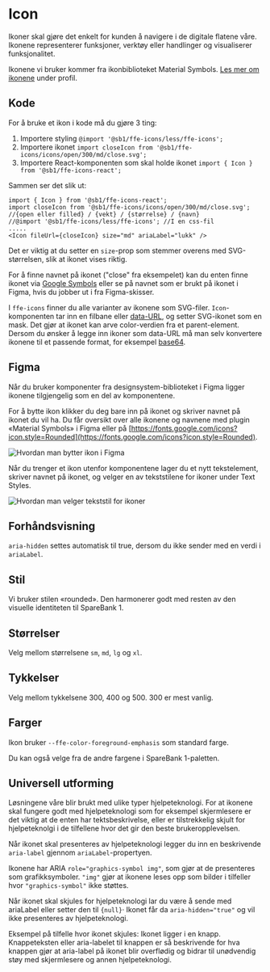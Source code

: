 
<Meta of={IconStories} />

# Icon

Ikoner skal gjøre det enkelt for kunden å navigere i de digitale flatene våre. Ikonene representerer funksjoner, verktøy eller handlinger og visualiserer funksjonalitet.

Ikonene vi bruker kommer fra ikonbiblioteket Material Symbols. [Les mer om ikonene](https://design.sparebank1.no/profil/ikoner/) under profil.

<InstallImport packageName="@sb1/ffe-icons-react" dependencies={dependencies} />

## Kode
For å bruke et ikon i kode må du gjøre 3 ting: 
1. Importere styling `@import '@sb1/ffe-icons/less/ffe-icons';`
2. Importere ikonet `import closeIcon from '@sb1/ffe-icons/icons/open/300/md/close.svg';`
3. Importere React-komponenten som skal holde ikonet `import { Icon } from '@sb1/ffe-icons-react';`

Sammen ser det slik ut:
```
import { Icon } from '@sb1/ffe-icons-react';
import closeIcon from '@sb1/ffe-icons/icons/open/300/md/close.svg'; //{open eller filled} / {vekt} / {størrelse} / {navn}
//@import '@sb1/ffe-icons/less/ffe-icons'; //I en css-fil 
.....
<Icon fileUrl={closeIcon} size="md" ariaLabel="lukk" />
```
Det er viktig at du setter en `size`-prop som stemmer overens med SVG-størrelsen, slik at ikonet vises riktig.

For å finne navnet på ikonet ("close" fra eksempelet) kan du enten finne ikonet via [Google Symbols](https://fonts.google.com/icons) eller se på navnet som er brukt på 
ikonet i Figma, hvis du jobber ut i fra Figma-skisser.<br/>

I `ffe-icons` finner du alle varianter av ikonene som SVG-filer. 
`Icon`-komponenten tar inn en filbane eller [data-URL](https://developer.mozilla.org/en-US/docs/Web/HTTP/Basics_of_HTTP/Data_URLs), og setter SVG-ikonet som en mask. 
Det gjør at ikonet kan arve color-verdien fra et parent-element. Dersom du ønsker å legge inn ikoner som data-URL må man selv konvertere 
ikonene til et passende format, for eksempel [base64](https://developer.mozilla.org/en-US/docs/Glossary/Base64).


## Figma

Når du bruker komponenter fra designsystem-biblioteket i Figma ligger ikonene tilgjengelig som en del av komponentene.

For å bytte ikon klikker du deg bare inn på ikonet og skriver navnet på ikonet du vil ha. Du får oversikt over alle ikonene og navnene med plugin «Material Symbols»
i Figma eller på [https://fonts.google.com/icons?icon.style=Rounded](https://fonts.google.com/icons?icon.style=Rounded).

<img src={bytteIkonSrc} alt="Hvordan man bytter ikon i Figma" />

Når du trenger et ikon utenfor komponentene lager du et nytt tekstelement, skriver navnet på ikonet, og velger en av tekststilene for ikoner under Text Styles.

<img src={velgerTextStilSrc} alt="Hvordan man velger tekststil for ikoner" />

## Forhåndsvisning
`aria-hidden` settes automatisk til true, dersom du ikke sender med en verdi i `ariaLabel`.

<Canvas of={IconStories.Standard} />
<Controls of={IconStories.Standard} />

## Stil

Vi bruker stilen «rounded». Den harmonerer godt med resten av den visuelle identiteten til SpareBank 1.

## Størrelser

Velg mellom størrelsene `sm`, `md`, `lg` og `xl`.

<Canvas of={IconStories.Sizes} />

## Tykkelser

Velg mellom tykkelsene 300, 400 og 500. 300 er mest vanlig. 

<Canvas of={IconStories.Weights} />

## Farger

Ikon bruker `--ffe-color-foreground-emphasis` som standard farge.

Du kan også velge fra de andre fargene i SpareBank 1-paletten.

## Universell utforming

Løsningene våre blir brukt med ulike typer hjelpeteknologi. For at ikonene skal fungere godt med hjelpeteknologi som for
eksempel skjermlesere er det viktig at de enten har tektsbeskrivelse, eller er tilstrekkelig skjult for hjelpeteknolgi i
de tilfellene hvor det gir den beste brukeropplevelsen.

Når ikonet skal presenteres av hjelpeteknologi legger du inn en beskrivende `aria-label` gjennom `ariaLabel`-propertyen.

Ikonene har ARIA `role="graphics-symbol img"`, som gjør at de presenteres som grafikksymboler. `"img"` gjør at ikonene leses
opp som bilder i tilfeller hvor `"graphics-symbol"` ikke støttes.

Når ikonet skal skjules for hjelpeteknologi lar du være å sende med ariaLabel eller setter den til `{null}`·
Ikonet får da `aria-hidden="true"` og vil ikke presenteres av hjelpeteknologi.

Eksempel på tilfelle hvor ikonet skjules: Ikonet ligger i en knapp. Knappeteksten eller aria-labelet til knappen er så
beskrivende for hva knappen gjør at aria-label på ikonet blir overflødig og bidrar til unødvendig støy med skjermlesere
og annen hjelpeteknologi.

<Canvas of={IconStories.UniversellUtforming} />
